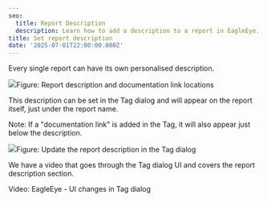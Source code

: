 ```yaml
---
seo:
  title: Report Description
  description: Learn how to add a description to a report in EagleEye.
title: Set report description
date: '2025-07-01T22:00:00.000Z'
---
```


Every single report can have its own personalised description.

![](/EagleEye/Report-description.png)Figure: Report description and documentation link locations

This description can be set in the Tag dialog and will appear on the report itself, just under the report name.

Note: If a "documentation link" is added in the Tag, it will also appear just below the description.

![](/EagleEye/reports-descriptions-in-tag.png)Figure: Update the report description in the Tag dialog

We have a video that goes through the Tag dialog UI and covers the report description section.

<Youtube thumbnail="https://img.youtube.com/vi/72c08UKsGXQ/maxresdefault.jpg" externalVideoLink="https://www.youtube.com/embed/72c08UKsGXQ?si=voGaybeyZGo18T__" />

Video: EagleEye - UI changes in Tag dialog

